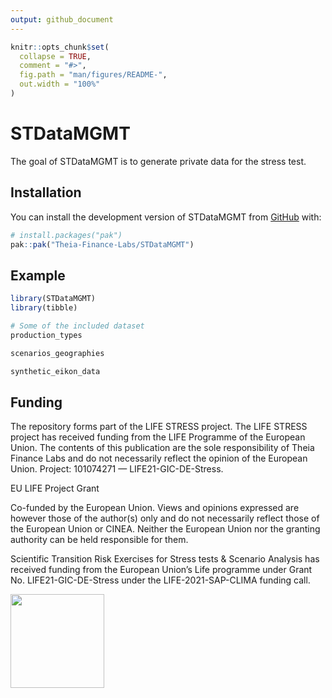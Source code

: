 ```yaml
---
output: github_document
---
```


<!-- README.md is generated from README.Rmd. Please edit that file -->

```r
knitr::opts_chunk$set(
  collapse = TRUE,
  comment = "#>",
  fig.path = "man/figures/README-",
  out.width = "100%"
)
```

# STDataMGMT

<!-- badges: start -->
<!-- badges: end -->

The goal of STDataMGMT is to generate private data for the stress test.

## Installation

You can install the development version of STDataMGMT from [GitHub](https://github.com/) with:

``` r
# install.packages("pak")
pak::pak("Theia-Finance-Labs/STDataMGMT")
```

## Example

```r
library(STDataMGMT)
library(tibble)

# Some of the included dataset
production_types

scenarios_geographies

synthetic_eikon_data
```

## Funding

The repository forms part of the LIFE STRESS project. The LIFE STRESS project
has received funding from the LIFE Programme of the European Union. The contents
of this publication are the sole responsibility of Theia Finance Labs and do not
necessarily reflect the opinion of the European Union. Project: 101074271 —
LIFE21-GIC-DE-Stress.

EU LIFE Project Grant

Co-funded by the European Union. Views and opinions expressed are however those
of the author(s) only and do not necessarily reflect those of the European Union
or CINEA. Neither the European Union nor the granting authority can be held
responsible for them.

Scientific Transition Risk Exercises for Stress tests & Scenario Analysis has
received funding from the European Union’s Life programme under Grant No.
LIFE21-GIC-DE-Stress under the LIFE-2021-SAP-CLIMA funding call.

<img src=data-raw/LifeLogo2.jpg width=150>

